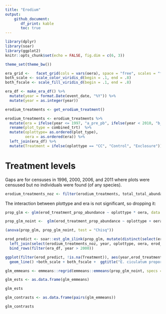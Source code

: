 ```yaml
---
title: "Erodium"
output: 
    github_document:
       df_print: kable
       toc: true
---
```

```r
library(dplyr)
library(soar)
library(ggplot2)
knitr::opts_chunk$set(echo = FALSE, fig.dim = c(6, 3))

theme_set(theme_bw())

era_grid <-   facet_grid(cols = vars(oera), space = "free", scales = "free_x")
both_scale <- scale_color_viridis_d(begin = .1, end = .8)
both_fscale <- scale_fill_viridis_d(begin = .1, end = .8)

era_df <- make_era_df() %>%
  mutate(year = format.Date(event_date, "%Y")) %>%
  mutate(year = as.integer(year))

```


```r

erodium_treatments <- get_erodium_treatment()

erodium_treatments <- erodium_treatments %>%
  mutate(era = ifelse(year <= 1997, "a_pre_pb", ifelse(year < 2010, "b_pre_reorg", "c_post_reorg"))) %>%
  rename(plot_type = combined_trt)  %>%
  mutate(oplottype= as.ordered(plot_type),
         oera = as.ordered(era)) %>%
  left_join(era_df) %>%
  mutate(Treatment = ifelse(oplottype == "CC", "Control", "Exclosure"))

```

# Treatment levels

Gaps are for censuses in 1996, 2000, 2006, and 2011 where plots were censused but no individuals were found (of any species).

```r

erodium_treatments_noz <- filter(erodium_treatments, total_total_abundance > 0)

```


The interaction between plottype and era is not significant, so dropping it:

```r

prop_glm <- glm(erod_treatment_prop_abundance ~ oplottype * oera, data = erodium_treatments_noz, family = quasibinomial())

prop_glm_noint <-  glm(erod_treatment_prop_abundance ~ oplottype + oera, data = erodium_treatments_noz, family = quasibinomial())

(anova(prop_glm, prop_glm_noint, test = "Chisq"))

```


```r
erod_predict <- soar::est_glm_ilink(prop_glm, mutate(distinct(select(erodium_treatments_noz, oplottype, year, oera)), period = year, censusdate = year))%>%
  left_join(select(erodium_treatments_noz, year, oplottype, oera, erod_treatment_prop_abundance, event_name, Treatment) %>% distinct() %>% mutate(period = year)) %>%
  bind_rows(filter(era_df, year > 2000)) 

ggplot(filter(erod_predict, !is.na(Treatment)), aes(year,erod_treatment_prop_abundance, color = Treatment, fill =  Treatment)) +
  geom_line() +both_scale + both_fscale +  ggtitle("E. ciculatum proportional abundance", subtitle = "Treatment-level totals") + ylab("Proportion of total abundance") + xlab("Year") +  scale_x_continuous(sec.axis = dup_axis(name = NULL, breaks = unique(filter(erod_predict, !is.na(event_name))$year), labels = unique(filter(erod_predict, !is.na(event_name))$event_name))) +  geom_segment(data = era_df, aes(x = year, xend = year, y = 0, yend = 1), linetype = 3, inherit.aes = F)  + ylim(0,1) + theme(legend.position = c(.15, .7), legend.background = element_blank(), legend.title = element_blank()) + geom_line(aes(y= est)) + geom_ribbon(aes(ymin = lower, ymax = upper), alpha = .3)


```

```r
glm_emmeans <- emmeans::regrid(emmeans::emmeans(prop_glm_noint, specs = ~ oera | oplottype))

glm_ests <- as.data.frame(glm_emmeans)

glm_ests

glm_contrasts <- as.data.frame(pairs(glm_emmeans))

glm_contrasts

```
